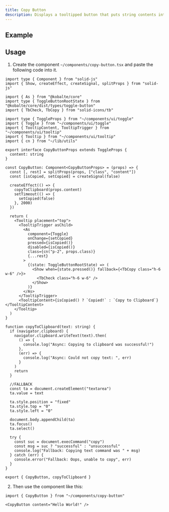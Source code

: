 ```yaml
---
title: Copy Button
description: Displays a tooltipped button that puts string contents into the user's clipboard.
---
```



## Example

<ComponentExample>
  <CopyButton content="Hello World!" />
</ComponentExample>

## Usage

1. Create the component `~/components/copy-button.tsx` and paste the following code into it.

```tsx
import type { Component } from "solid-js"
import { Show, createEffect, createSignal, splitProps } from "solid-js"

import { As } from "@kobalte/core"
import type { ToggleButtonRootState } from "@kobalte/core/dist/types/toggle-button"
import { TbCheck, TbCopy } from "solid-icons/tb"

import type { ToggleProps } from "~/components/ui/toggle"
import { Toggle } from "~/components/ui/toggle"
import { TooltipContent, TooltipTrigger } from "~/components/ui/tooltip"
import { Tooltip } from "~/components/ui/tooltip"
import { cn } from "~/lib/utils"

export interface CopyButtonProps extends ToggleProps {
  content: string
}

const CopyButton: Component<CopyButtonProps> = (props) => {
  const [, rest] = splitProps(props, ["class", "content"])
  const [isCopied, setCopied] = createSignal(false)

  createEffect(() => {
    copyToClipboard(props.content)
    setTimeout(() => {
      setCopied(false)
    }, 2000)
  })

  return (
    <Tooltip placement="top">
      <TooltipTrigger asChild>
        <As
          component={Toggle}
          onChange={setCopied}
          pressed={isCopied()}
          disabled={isCopied()}
          class={cn("p-2", props.class)}
          {...rest}
        >
          {(state: ToggleButtonRootState) => (
            <Show when={state.pressed()} fallback={<TbCopy class="h-6 w-6" />}>
              <TbCheck class="h-6 w-6" />
            </Show>
          )}
        </As>
      </TooltipTrigger>
      <TooltipContent>{isCopied() ? `Copied!` : `Copy to Clipboard`}</TooltipContent>
    </Tooltip>
  )
}

function copyToClipboard(text: string) {
  if (navigator.clipboard) {
    navigator.clipboard.writeText(text).then(
      () => {
        console.log("Async: Copying to clipboard was successful!")
      },
      (err) => {
        console.log("Async: Could not copy text: ", err)
      }
    )
    return
  }

  //FALLBACK
  const ta = document.createElement("textarea")
  ta.value = text

  ta.style.position = "fixed"
  ta.style.top = "0"
  ta.style.left = "0"

  document.body.appendChild(ta)
  ta.focus()
  ta.select()

  try {
    const suc = document.execCommand("copy")
    const msg = suc ? "successful" : "unsuccessful"
    console.log("Fallback: Copying text command was " + msg)
  } catch (err) {
    console.error("Fallback: Oops, unable to copy", err)
  }
}

export { CopyButton, copyToClipboard }
```

2. Then use the component like this:

```tsx
import { CopyButton } from "~/components/copy-button"
```

```tsx
<CopyButton content="Hello World!" />
```
